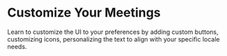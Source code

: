 # Customize Your Meetings

Learn to customize the UI to your preferences by adding custom buttons, customizing icons, personalizing the text to align with your specific locale needs.

<CardSection id="Customization">

  <Card
    title="Add a Custom Button to the Control Bar"
    to="/guides/customization/add-button-control-bar"
  />
  <Card
    title="Customize Meeting Icons"
    to="/guides/customization/customize-meeting-icons/react-custom-iconpack"
  />
  <Card
    title="Customize Meeting Locale"
    to="/guides/customization/customize-meeting-locale/react-custom-locale"
  />
</CardSection>
